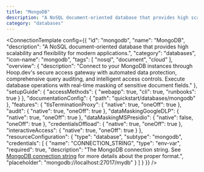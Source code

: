 ```yaml
---
title: "MongoDB"
description: "A NoSQL document-oriented database that provides high scalability and flexibility for modern applications."
category: "databases"
---
```



<ConnectionTemplate config={{
  "id": "mongodb",
  "name": "MongoDB",
  "description": "A NoSQL document-oriented database that provides high scalability and flexibility for modern applications.",
  "category": "databases",
  "icon-name": "mongodb",
  "tags": [
    "nosql",
    "document",
    "cloud"
  ],
  "overview": {
    "description": "Connect to your MongoDB instances through Hoop.dev's secure access gateway with automated data protection, comprehensive query auditing, and intelligent access controls. Execute database operations with real-time masking of sensitive document fields."
  },
  "setupGuide": {
    "accessMethods": {
      "webapp": true,
      "cli": true,
      "runbooks": true
    }
  },
  "documentationConfig": {
    "path": "quickstart/databases/mongodb"
  },
  "features": {
    "tlsTerminationProxy": {
      "native": true,
      "oneOff": true
    },
    "audit": {
      "native": true,
      "oneOff": true
    },
    "dataMaskingGoogleDLP": {
      "native": true,
      "oneOff": true
    },
    "dataMaskingMSPresidio": {
      "native": false,
      "oneOff": true
    },
    "credentialsOffload": {
      "native": true,
      "oneOff": true
    },
    "interactiveAccess": {
      "native": true,
      "oneOff": true
    }
  },
  "resourceConfiguration": {
    "type": "database",
    "subtype": "mongodb",
    "credentials": [
      {
        "name": "CONNECTION_STRING",
        "type": "env-var",
        "required": true,
        "description": "The MongoDB connection string. See [MongoDB connection string](https://www.mongodb.com/docs/manual/reference/connection-string/) for more details about the proper format.",
        "placeholder": "mongodb://localhost:27017/mydb"
      }
    ]
  }
}} />



